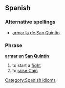 ==Spanish==

===Alternative spellings===
* [[armar la de San Quintín]]

===Phrase===
'''[[armar]] [[un]] [[San]] [[Quintín]]'''

# to start a [[fight]]
# to [[raise Cain]]

[[Category:Spanish idioms]]
